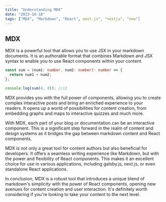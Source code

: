 ```yaml
---
title: "Understanding MDX"
date: "2023-10-18"
tags: ["MDX", "Markdown", "React", next.js", "nextjs", "new"]
---
```


## MDX

MDX is a powerful tool that allows you to use JSX in your markdown documents. It is an authorable format that combines Markdown and JSX syntax to enable you to use React components within your content.

```ts
const sum = (num1: number, num2: number): number => {
  return num1 + num2;
};

console.log(sum(4, 8)); //12
```

MDX provides you with the full power of components, allowing you to create complex interactive posts and bring an enriched experience to your readers. It opens up a world of possibilities for content creation, from embedding graphs and maps to interactive quizzes and much more.

With MDX, each part of your blog or documentation can be an interactive component. This is a significant step forward in the realm of content and design systems as it bridges the gap between markdown content and React components.

MDX is not only a great tool for content authors but also beneficial for developers. It offers a seamless writing experience like Markdown, but with the power and flexibility of React components. This makes it an excellent choice for use in various applications, including gatsby.js, next.js, or even standalone React applications.

In conclusion, MDX is a robust tool that introduces a unique blend of markdown's simplicity with the power of React components, opening new avenues for content creation and user interaction. It's definitely worth considering if you're looking to take your content to the next level.
